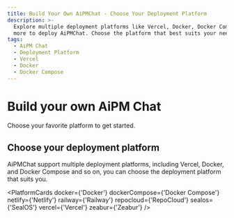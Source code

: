 ```yaml
---
title: Build Your Own AiPMChat - Choose Your Deployment Platform
description: >-
  Explore multiple deployment platforms like Vercel, Docker, Docker Compose, and
  more to deploy AiPMChat. Choose the platform that best suits your needs.
tags:
  - AiPM Chat
  - Deployment Platform
  - Vercel
  - Docker
  - Docker Compose
---
```


# Build your own AiPM Chat

Choose your favorite platform to get started.

## Choose your deployment platform

AiPMChat support multiple deployment platforms, including Vercel, Docker, and Docker Compose and so on, you can choose the deployment platform that suits you.

<PlatformCards
  docker={'Docker'}
  dockerCompose={'Docker Compose'}
  netlify={'Netlify'}
  railway={'Railway'}
  repocloud={'RepoCloud'}
  sealos={'SealOS'}
  vercel={'Vercel'}
  zeabur={'Zeabur'}
/>
